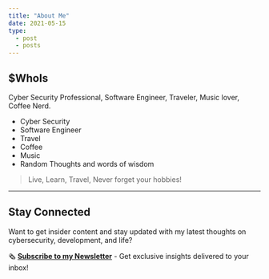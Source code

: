 ```yaml
---
title: "About Me"
date: 2021-05-15
type:
  - post
  - posts
---
```


## $WhoIs

Cyber Security Professional, Software Engineer, Traveler, Music lover, Coffee Nerd.

- Cyber Security
- Software Engineer
- Travel
- Coffee
- Music
- Random Thoughts and words of wisdom

> Live, Learn, Travel, Never forget your hobbies!

---

## Stay Connected

Want to get insider content and stay updated with my latest thoughts on cybersecurity, development, and life? 

🗞️ **[Subscribe to my Newsletter](https://newsletter.hacker1db.dev/)** - Get exclusive insights delivered to your inbox!
